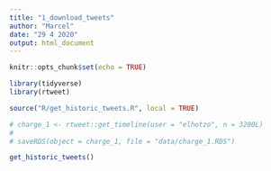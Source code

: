 ```yaml
---
title: "1_download_tweets"
author: "Marcel"
date: "29 4 2020"
output: html_document
---
```


```r
knitr::opts_chunk$set(echo = TRUE)

library(tidyverse)
library(rtweet)

source("R/get_historic_tweets.R", local = TRUE)

```

```r

# charge_1 <- rtweet::get_timeline(user = "elhotzo", n = 3200L)
# 
# saveRDS(object = charge_1, file = "data/charge_1.RDS")

```

```r

get_historic_tweets()

```
